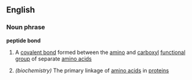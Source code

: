{{wikipedia}}
==English==
===Noun phrase===
'''peptide bond'''
#{{chemistry}} A [[covalent bond]] formed between the [[amino]] and [[carboxyl]] [[functional group]] of separate [[amino acid]]s
#''(biochemistry)'' The primary linkage of [[amino acid]]s in [[protein]]s